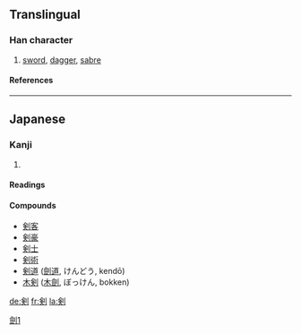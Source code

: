 {{see|劍}}

==Translingual==
===Han character===
{{Han char|rn=18|rad=刀|as=08|sn=10|four=|canj=人人中弓 (OOLN), X人人中弓 (XOOLN)}}
# [[sword]], [[dagger]], [[sabre]]
====References====
{{Han ref|kx=0141.411|dkj=02076|dj=0321.130|hdz=10345.040|uh=5263|ud=21091}}
----
==Japanese==
===Kanji===
{{ja-kanji|grade=|rs=刀08}}
# {{defn|Japanese}} 
====Readings====
{{ja-readings|on=[[けん]] (ken)|kun=[[つるぎ]] (tsurugi)}}

====Compounds====
*[[剣客]]
*[[剣豪]]
*[[剣士]]
*[[剣術]]
*[[剣道]] ([[劍道]], けんどう, kendō)
*[[木剣]] ([[木劍]], ぼっけん, bokken)

[[Category:CJKV characters simplified differently in Japan and China|劍1]]

[[de:剣]]
[[fr:剣]]
[[la:剣]]